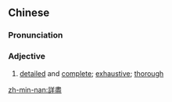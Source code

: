 ==Chinese==
{{zh-forms|s=详尽}}

===Pronunciation===
{{zh-pron
|m=xiángjìn
|c=coeng4 zeon6
|mn=qz:siông-chǐn/tw,xm:siông-chīn/zz:siâng-chīn
|cat=a
}}

===Adjective===
{{zh-adj}}

# [[detailed]] and [[complete]]; [[exhaustive]]; [[thorough]]

[[zh-min-nan:詳盡]]